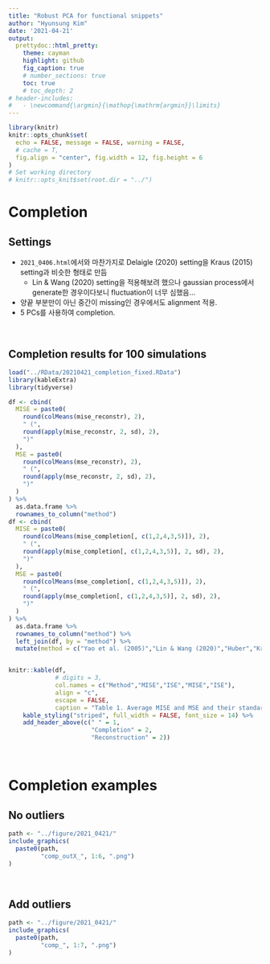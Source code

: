 ---
title: "Robust PCA for functional snippets"
author: "Hyunsung Kim"
date: '2021-04-21'
output: 
  prettydoc::html_pretty:
    theme: cayman
    highlight: github
    fig_caption: true
    # number_sections: true
    toc: true
    # toc_depth: 2
# header-includes:
#   - \newcommand{\argmin}{\mathop{\mathrm{argmin}}\limits}
---

<style>
  p.caption {   <!-- figure caption -->
    font-size: 0.9em;
    font-style: italic;
    color: grey;
    <!-- margin-right: 10%; -->
    <!-- margin-left: 10%;   -->
    text-align: justify;
  }
  caption {    <!-- table caption -->
    font-size: 0.9em;
    font-style: italic;
    color: grey;
    <!-- margin-right: 10%; -->
    <!-- margin-left: 10%;   -->
    text-align: justify;
  }
</style>


```{r setup, include=FALSE}
library(knitr)
knitr::opts_chunk$set(
  echo = FALSE, message = FALSE, warning = FALSE, 
  # cache = T,
  fig.align = "center", fig.width = 12, fig.height = 6
)
# Set working directory
# knitr::opts_knit$set(root.dir = "../")
```


# Completion

## Settings
- `2021_0406.html`에서와 마찬가지로 Delaigle (2020) setting을 Kraus (2015) setting과 비슷한 형태로 만듬
  - Lin & Wang (2020) setting을 적용해보려 했으나 gaussian process에서 generate한 경우이다보니 fluctuation이 너무 심했음...
- 양끝 부분만이 아닌 중간이 missing인 경우에서도 alignment 적용.
- 5 PCs를 사용하여 completion.


<br>

## Completion results for 100 simulations

```{r tab1}
load("../RData/20210421_completion_fixed.RData")
library(kableExtra)
library(tidyverse)

df <- cbind(
  MISE = paste0(
    round(colMeans(mise_reconstr), 2),
    " (",
    round(apply(mise_reconstr, 2, sd), 2),
    ")"
  ), 
  MSE = paste0(
    round(colMeans(mse_reconstr), 2),
    " (",
    round(apply(mse_reconstr, 2, sd), 2),
    ")"
  )
) %>% 
  as.data.frame %>% 
  rownames_to_column("method")
df <- cbind(
  MISE = paste0(
    round(colMeans(mise_completion[, c(1,2,4,3,5)]), 2),
    " (",
    round(apply(mise_completion[, c(1,2,4,3,5)], 2, sd), 2),
    ")"
  ), 
  MSE = paste0(
    round(colMeans(mse_completion[, c(1,2,4,3,5)]), 2),
    " (",
    round(apply(mse_completion[, c(1,2,4,3,5)], 2, sd), 2),
    ")"
  )
) %>% 
  as.data.frame %>% 
  rownames_to_column("method") %>% 
  left_join(df, by = "method") %>% 
  mutate(method = c("Yao et al. (2005)","Lin & Wang (2020)","Huber","Kraus (2015)","Huber+aligned"))


knitr::kable(df,
             # digits = 3,
             col.names = c("Method","MISE","ISE","MISE","ISE"),
             align = "c",
             escape = FALSE,
             caption = "Table 1. Average MISE and MSE and their standard errors for the completion and reconstruction in 100 simulations.") %>%
    kable_styling("striped", full_width = FALSE, font_size = 14) %>%
    add_header_above(c(" " = 1,
                       "Completion" = 2,
                       "Reconstruction" = 2))
```


<br>

# Completion examples

## No outliers
```{r completion_outX, fig.cap = "Figure 1. Completion for missing trajectories using 5 FPC scores without outliers.", fig.show = "hold", out.width = "100%"}
path <- "../figure/2021_0421/"
include_graphics(
  paste0(path,
         "comp_outX_", 1:6, ".png")
)
```


<br>

## Add outliers 
```{r completion, fig.cap = "Figure 2. Completion for missing trajectories using 5 FPC scores.", fig.show = "hold", out.width = "100%"}
path <- "../figure/2021_0421/"
include_graphics(
  paste0(path,
         "comp_", 1:7, ".png")
)
```